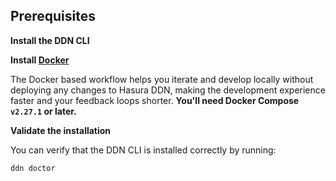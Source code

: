 
## Prerequisites

**Install the DDN CLI**

<InstallTheCli />

**Install [Docker](https://docs.docker.com/engine/install/)**

The Docker based workflow helps you iterate and develop locally without deploying any changes to Hasura DDN, making the
development experience faster and your feedback loops shorter. **You'll need Docker Compose `v2.27.1` or later.**

**Validate the installation**

You can verify that the DDN CLI is installed correctly by running:

```sh
ddn doctor
```
